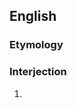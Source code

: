 ==English==

===Etymology===
{{rfe}}
===Interjection===
{{en-interj|pos=[[damn]] [[your]] [[hide]]!}}
# {{euphemistic}} {{form of|Form|[[damn]] [[you]]}}